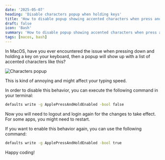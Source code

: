 ```yaml
---
date: '2025-05-07'
heading: 'Disable characters popup when holding keys'
title: 'How to disable popup showing accented characters when press and hold a key on macOS'
draft: false
icon: 'Bash'
summary: 'How to disable popup showing accented characters when press and hold a key on macOS.'
tags: [macos, bash]
---
```


In MacOS, have you ever encountered the issue when pressing down and holding a key on your keyboard,
then a popup will show up with a list of accented characters like this?

![Characters popup](/static/images/macos-accent-chars-popup.png)

This is kind of annoying and might affect your typing speed.

In order to disable this behavior, you can execute the following command in your terminal:

```bash
defaults write -g ApplePressAndHoldEnabled -bool false
```

Now you will need to logout and login again for the changes to take effect. For some apps,
you might need to restart.

If you want to enable this behavior again, you can use the following command:

```bash
defaults write -g ApplePressAndHoldEnabled -bool true
```

Happy coding! <Twemoji emoji="clinking-beer-mugs" />

